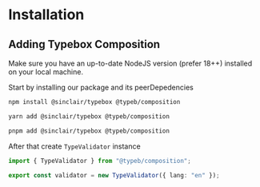 # Installation

## Adding Typebox Composition
Make sure you have an up-to-date NodeJS version (prefer 18++) installed on your local machine.

Start by installing our package and its peerDepedencies
```bash
npm install @sinclair/typebox @typeb/composition

yarn add @sinclair/typebox @typeb/composition

pnpm add @sinclair/typebox @typeb/composition
```

After that create `TypeValidator` instance
```typescript
import { TypeValidator } from "@typeb/composition";

export const validator = new TypeValidator({ lang: "en" });
```
